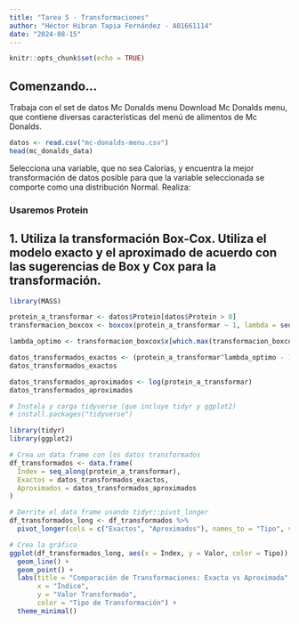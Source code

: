 ```yaml
---
title: "Tarea 5 - Transformaciones"
author: "Héctor Hibran Tapia Fernández - A01661114"
date: "2024-08-15"
---
```


```r
knitr::opts_chunk$set(echo = TRUE)
```

## Comenzando...

Trabaja con el set de datos Mc Donalds menu Download Mc Donalds menu, que contiene diversas características del menú de  alimentos de Mc Donalds.

```r
datos <- read.csv("mc-donalds-menu.csv")
head(mc_donalds_data)
```

Selecciona una variable, que no sea Calorías, y encuentra la mejor transformación de datos posible para que la variable seleccionada se comporte como una distribución Normal. Realiza:

### Usaremos Protein

## 1. Utiliza la transformación Box-Cox. Utiliza el modelo exacto y el aproximado de acuerdo con las sugerencias de Box y Cox para la transformación.


```r
library(MASS)

protein_a_transformar <- datos$Protein[datos$Protein > 0]
transformacion_boxcox <- boxcox(protein_a_transformar ~ 1, lambda = seq(-2, 2, by = 0.1))

lambda_optimo <- transformacion_boxcox$x[which.max(transformacion_boxcox$y)]
```
```r
datos_transformados_exactos <- (protein_a_transformar^lambda_optimo - 1) / lambda_optimo
datos_transformados_exactos
```

```r
datos_transformados_aproximados <- log(protein_a_transformar)
datos_transformados_aproximados
```


```r
# Instala y carga tidyverse (que incluye tidyr y ggplot2)
# install.packages("tidyverse")

library(tidyr)
library(ggplot2)

# Crea un data frame con los datos transformados
df_transformados <- data.frame(
  Index = seq_along(protein_a_transformar),
  Exactos = datos_transformados_exactos,
  Aproximados = datos_transformados_aproximados
)

# Derrite el data frame usando tidyr::pivot_longer
df_transformados_long <- df_transformados %>%
  pivot_longer(cols = c("Exactos", "Aproximados"), names_to = "Tipo", values_to = "Valor")

# Crea la gráfica
ggplot(df_transformados_long, aes(x = Index, y = Valor, color = Tipo)) +
  geom_line() +
  geom_point() +
  labs(title = "Comparación de Transformaciones: Exacta vs Aproximada",
       x = "Índice",
       y = "Valor Transformado",
       color = "Tipo de Transformación") +
  theme_minimal()

```

